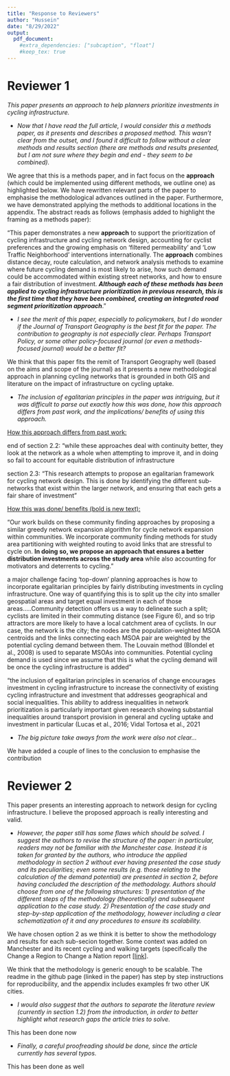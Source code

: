 ```yaml
---
title: "Response to Reviewers"
author: "Hussein"
date: "8/29/2022"
output:
  pdf_document:
    #extra_dependencies: ["subcaption", "float"]
    #keep_tex: true
---
```


# Reviewer 1

*This paper presents an approach to help planners prioritize investments in cycling infrastructure.*

-   *Now that I have read the full article, I would consider this a methods paper, as it presents and describes a proposed method. This wasn't clear from the outset, and I found it difficult to follow without a clear methods and results section (there are methods and results presented, but I am not sure where they begin and end - they seem to be combined).*

We agree that this is a methods paper, and in fact focus on the **approach**​ (which could be implemented using different methods, we outline one) as highlighted below. We have rewritten relevant parts of the paper to emphasise the methodological advances outlined in the paper. Furthermore, we have demonstrated applying the methods to additional locations in the appendix. The abstract reads as follows (emphasis added to highlight the framing as a methods paper):

"This paper demonstrates a new **approach** to support the prioritization of cycling infrastructure and cycling network design, accounting for cyclist preferences and the growing emphasis on 'filtered permeability' and 'Low Traffic Neighborhood' interventions internationally. The **approach** combines distance decay, route calculation, and network analysis methods to examine where future cycling demand is most likely to arise, how such demand could be accommodated within existing street networks, and how to ensure a fair distribution of investment. ***Although each of these methods has been applied to cycling infrastructure prioritization in previous research, this is the first time that they have been combined, creating an integrated road segment prioritization approach***."

-   *I see the merit of this paper, especially to policymakers, but I do wonder if the Journal of Transport Geography is the best fit for the paper. The contribution to geography is not especially clear. Perhaps Transport Policy, or some other policy-focused journal (or even a methods-focused journal) would be a better fit?*

We think that this paper fits the remit of Transport Geography well (based on the aims and scope of the journal) as it presents a new methodological approach in planning cycling networks that is grounded in both GIS and literature on the impact of infrastructure on cycling uptake.

-   *The inclusion of egalitarian principles in the paper was intriguing, but it was difficult to parse out exactly how this was done, how this approach differs from past work, and the implications/ benefits of using this approach.*

[How this approach differs from past work:]{.ul}

end of section 2.2: "while these approaches deal with continuity better, they look at the network as a whole when attempting to improve it, and in doing so fail to account for equitable distribution of infrastructure

section 2.3: "This research attempts to propose an egalitarian framework for cycling network design. This is done by identifying the different sub-networks that exist within the larger network, and ensuring that each gets a fair share of investment"

[How this was done/ benefits (bold is new text):]{.ul}

"Our work builds on these community finding approaches by proposing a similar greedy network expansion algorithm for cycle network expansion within communities. We incorporate community finding methods for study area partitioning with weighted routing to avoid links that are stressful to cycle on. **In doing so, we propose an approach that ensures a better distribution investments across the study area** while also accounting for motivators and deterrents to cycling."

a major challenge facing 'top-down' planning approaches is how to incorporate egalitarian principles by fairly distributing investments in cycling infrastructure. One way of quantifying this is to split up the city into smaller geospatial areas and target equal investment in each of those areas.....Community detection offers us a way to delineate such a split; cyclists are limited in their commuting distance (see Figure 6), and so trip attractors are more likely to have a local catchment area of cyclists. In our case, the network is the city; the nodes are the population-weighted MSOA centroids and the links connecting each MSOA pair are weighted by the potential cycling demand between them. The Louvain method (Blondel et al., 2008) is used to separate MSOAs into communities. Potential cycling demand is used since we assume that this is what the cycling demand will be once the cycling infrastructure is added"

"the inclusion of egalitarian principles in scenarios of change encourages investment in cycling infrastructure to increase the connectivity of existing cycling infrastructure and investment that addresses geographical and social inequalities. This ability to address inequalities in network prioritization is particularly important given research showing substantial inequalities around transport provision in general and cycling uptake and investment in particular (Lucas et al., 2016; Vidal Tortosa et al., 2021

-   *The big picture take aways from the work were also not clear...*

We have added a couple of lines to the conclusion to emphasise the contribution

# Reviewer 2

This paper presents an interesting approach to network design for cycling infrastructure. I believe the proposed approach is really interesting and valid.

-   *However, the paper still has some flaws which should be solved. I suggest the authors to revise the structure of the paper: in particular, readers may not be familiar with the Manchester case. Instead it is taken for granted by the authors, who introduce the applied methodology in section 2 without ever having presented the case study and its peculiarities; even some results (e.g. those relating to the calculation of the demand potential) are presented in section 2, before having concluded the description of the methodology. Authors should choose from one of the following structures: 1) presentation of the different steps of the methodology (theoretically) and subsequent application to the case study. 2) Presentation of the case study and step-by-step application of the methodology, however including a clear schematization of it and any procedures to ensure its scalability.*

We have chosen option 2 as we think it is better to show the methodology and results for each sub-secion together. Some context was added on Manchester and its recent cycling and walking targets (specifically the Change a Region to Change a Nation report [[link](https://beeactive.tfgm.com/publications-and-downloads/)].

We think that the methodology is generic enough to be scalable. The readme in the github page (linked in the paper) has step by step instructions for reproducibility, and the appendix includes examples fr two other UK cities.

-   *I would also suggest that the authors to separate the literature review (currently in section 1.2) from the introduction, in order to better highlight what research gaps the article tries to solve.*

This has been done now

-   *Finally, a careful proofreading should be done, since the article currently has several typos.*

This has been done as well
